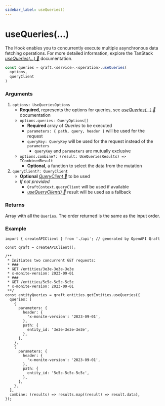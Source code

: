 ```yaml
---
sidebar_label: useQueries()
---
```


# useQueries(...)

The Hook enables you to concurrently execute multiple asynchronous data fetching operations.
For more detailed information, explore the TanStack
[_useQueries(...) 🌴_](https://tanstack.com/query/latest/docs/framework/react/reference/useQueries) documentation.

```ts
const queries = qraft.<service>.<operation>.useQueries(
  options,
  queryClient
)
```

### Arguments

1. `options: UseQueriesOptions`
   - **Required**, represents the options for queries, see [_useQueries(...) 🌴_](https://tanstack.com/query/latest/docs/framework/react/reference/useQueries) documentation
   - `options.queries: QueryOptions[]`
     - **Required** array of _Queries_ to be executed
     - `parameters: { path, query, header }` will be used for the request
     - `queryKey: QueryKey` will be used for the request instead of the `parameters`
       - `queryKey` and `parameters` are mutually exclusive
   - `options.combine?: (result: UseQueriesResults) => TCombinedResult`
     - **Optional**, a function to select the data from the mutation
2. `queryClient?: QueryClient`
   - **Optional** [_QueryClient 🌴_](https://tanstack.com/query/latest/docs/reference/QueryClient) to be used
   - _If not provided_
     - `QraftContext.queryClient` will be used if available
     - [_useQueryClient() 🌴_](https://tanstack.com/query/latest/docs/framework/react/reference/useQueryClient)
       result will be used as a fallback

### Returns
Array with all the `Queries`. The order returned is the same as the input order.

### Example

```tsx
import { createAPIClient } from './api'; // generated by OpenAPI Qraft

const qraft = createAPIClient();

/**
 * Initiates two concurrent GET requests:
 * ###
 * GET /entities/3e3e-3e3e-3e3e
 * x-monite-version: 2023-09-01
 * ###
 * GET /entities/5c5c-5c5c-5c5c
 * x-monite-version: 2023-09-01
 **/
const entityQueries = qraft.entities.getEntities.useQueries({
  queries: [
    {
      parameters: {
        header: {
          'x-monite-version': '2023-09-01',
        },
        path: {
          entity_id: '3e3e-3e3e-3e3e',
        },
      },
    },
    {
      parameters: {
        header: {
          'x-monite-version': '2023-09-01',
        },
        path: {
          entity_id: '5c5c-5c5c-5c5c',
        },
      },
    },
  ],
  combine: (results) => results.map((result) => result.data),
});
```
